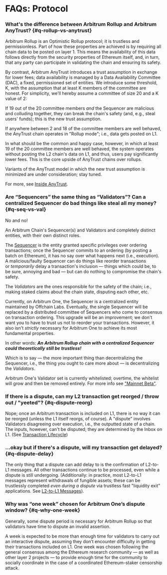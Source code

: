# FAQs: Protocol

### What's the difference between Arbitrum Rollup and Arbitrum AnyTrust? {#q-rollup-vs-anytrust}

Arbitrum Rollup is an Optimistic Rollup protocol; it is trustless and permissionless. Part of how these properties are achieved is by requiring all chain data to be posted on layer 1. This means the availability of this data follows directly from the security properties of Ethereum itself, and, in turn, that any party can participate in validating the chain and ensuring its safety.

By contrast, Arbitrum AnyTrust introduces a trust assumption in exchange for lower fees; data availability is managed by a Data Availability Committee (DAC), a fixed, permissioned set of entities. We introduce some threshold, K, with the assumption that at least K members of the committee are honest. For simplicity, we'll hereby assume a committee of size 20 and a K value of 2:

If 19 out of the 20 committee members *and* the Sequencer are malicious and colluding together, they can break the chain's safety (and, e.g., steal users' funds); this is the new trust assumption.

If anywhere between 2 and 18 of the committee members are well behaved, the AnyTrust chain operates in "Rollup mode"; i.e., data gets posted on L1.

In what should be the common and happy case, however, in which at least 19 of the 20 committee members are well behaved, the system operates without posting the L2 chain's data on L1, and thus, users pay significantly lower fees. This is the core upside of AnyTrust chains over rollups.

Variants of the AnyTrust model in which the new trust assumption is minimized are under consideration; stay tuned.

For more, see [Inside AnyTrust](/inside-anytrust.mdx).

### Are “Sequencers” the same thing as “Validators”? Can a centralized Sequencer do bad things like steal all my money? {#q-seq-vs-val}

No and no!

An Arbitrum Chain's Sequencer(s) and Validators and completely distinct entities, with their own distinct roles.

The [Sequencer](/sequencer.mdx) is the entity granted specific privileges over ordering transactions; once the Sequencer commits to an ordering (by posting a batch on Ethereum), it has no say over what happens next (i.e., execution). A malicious/faulty Sequencer can do things like reorder transactions or *temporarily* delay a transaction's inclusion — things which could be, to be sure, annoying and bad — but can do nothing to compromise the chain's safety.

The *Validators* are the ones responsible for the safety of the chain; i.e., making staked claims about the chain state, disputing each other, etc.

Currently, on Arbitrum One, the Sequencer is a centralized entity maintained by Offchain Labs. Eventually, the single Sequencer will be replaced by a distributed committee of Sequencers who come to consensus on transaction ordering. This upgrade will be an improvement; we don't want you to have to trust us not to reorder your transactions. However, it also isn't *strictly* necessary for Arbitrum One to achieve its most fundamental properties.

In other words: **_An Arbitrum Rollup chain with a centralized Sequencer could theoretically still be trustless!_**

Which is to say — the more important thing than decentralizing the Sequencer, i.e., the thing you ought to care more about — is decentralizing the *Validators*.

Arbitrum One's Validator set is currently whitelisted; overtime, the whitelist will grow and then be removed entirely. For more info see ["Mainnet Beta"](/mainnet-beta.mdx).

### If there is a dispute, can my L2 transaction get reorged / throw out / "yeeted"? {#q-dispute-reorg}

Nope; once an Arbitrum transaction is included on L1, there is no way it can be reorged (unless the L1 itself reorgs, of course). A "dispute" involves Validators disagreeing over execution, i.e., the outputted state of a chain. The inputs, however, can't be disputed; they are determined by the Inbox on L1. (See [Transaction Lifecycle](/tx-lifecycle.mdx))

### ...okay but if there's a dispute, will my transaction get delayed? {#q-dispute-delay}

The only thing that a dispute can add delay to is the confirmation of L2-to-L1 messages. All other transactions continue to be processed, even while a dispute is still undergoing. (Additionally: in practice, most L2-to-L1 messages represent withdrawals of fungible assets; these can be trustlessly completed *even during a dispute* via trustless fast "liquidity exit" applications. See [L2-to-L1 Messages](/arbos/l2-to-l1-messaging.mdx)).

### Why was “one week” chosen for Arbitrum One’s dispute window? {#q-why-one-week}

Generally, some dispute period is necessary for Arbitrum Rollup so that validators have time to dispute an invalid assertion.

A week is expected to be more than enough time for validators to carry out an interactive dispute, assuming they don’t encounter difficulty in getting their transactions included on L1. One week was chosen following the general consensus among the Ethereum research community — as well as other layer 2 projects — to provide enough time for the community to socially coordinate in the case of a coordinated Ethereum-staker censorship attack.
